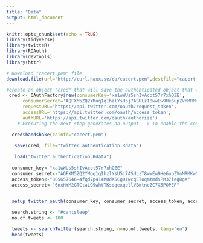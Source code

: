 ```yaml
---
title: "Data"
output: html_document
---
```


```r
knitr::opts_chunk$set(echo = TRUE)
library(tidyverse)
library(twitteR)
library(ROAuth)
library(devtools)
library(httr)
```

```r
# Download "cacert.pem" file
download.file(url="http://curl.haxx.se/ca/cacert.pem",destfile="cacert.pem")

#create an object "cred" that will save the authenticated object that we can use for later sessions
 cred <- OAuthFactory$new(consumerKey='xa1wWUs5shIvAcot57r7xhQZE',
      consumerSecret='AQFXM5ZQ2YMoq1qIhzlYsU5j7ASULzT8wwEw9He6upZVnMRMKw',
      requestURL='https://api.twitter.com/oauth/request_token',
      accessURL='https://api.twitter.com/oauth/access_token',
      authURL='https://api.twitter.com/oauth/authorize')
 	# Executing the next step generates an output --> To enable the connection, please direct your web browser to: <hyperlink> . Note:  You only need to do this part once

  cred$handshake(cainfo="cacert.pem")

   save(cred, file="twitter authentication.Rdata")
   
   load("twitter authentication.Rdata")
   
  consumer_key<-"xa1wWUs5shIvAcot57r7xhQZE"
  consumer_secret<-"AQFXM5ZQ2YMoq1qIhzlYsU5j7ASULzT8wwEw9He6upZVnMRMKw"
  access_token<-"805657646-4fqd7p414MUdX5Cg01wcqEToqmtmdsPM37ieg8gX"
  access_secret<-"6nxHYM2GTCtaLG9whtTKsdqexqellVBmtneZC7X5POPEP"


  setup_twitter_oauth(consumer_key, consumer_secret, access_token, access_secret)
   
  search.string <- "#cantsleep"
  no.of.tweets <- 100

  tweets <- searchTwitter(search.string, n=no.of.tweets, lang="en")
  head(tweets)


   

```

